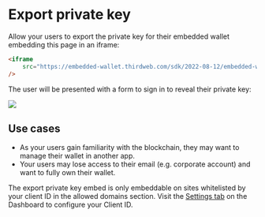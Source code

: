 
# Export private key

Allow your users to export the private key for their embedded wallet embedding this page in an iframe:

```html
<iframe
	src="https://embedded-wallet.thirdweb.com/sdk/2022-08-12/embedded-wallet/export?clientId=CLIENT_ID"
/>
```

The user will be presented with a form to sign in to reveal their private key:

<Image src={ExportKey} />

## Use cases

- As your users gain familiarity with the blockchain, they may want to manage their wallet in another app.
- Your users may lose access to their email (e.g. corporate account) and want to fully own their wallet.

<Callout title="Note" variant="info">

The export private key embed is only embeddable on sites whitelisted by your client ID in the allowed domains section. Visit the [Settings tab](https://thirdweb.com/dashboard/settings) on the Dashboard to configure your Client ID.

</Callout>
